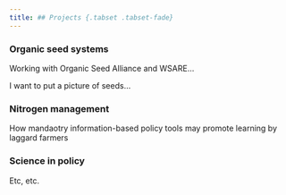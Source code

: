 ```yaml
---
title: ## Projects {.tabset .tabset-fade}
---
```



### Organic seed systems

Working with Organic Seed Alliance and WSARE...

I want to put a picture of seeds...

### Nitrogen management

How mandaotry information-based policy tools may promote learning by laggard farmers

### Science in policy

Etc, etc.